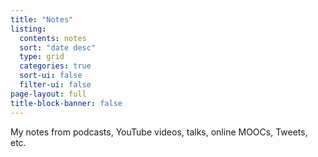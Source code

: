 ```yaml
---
title: "Notes"
listing:
  contents: notes
  sort: "date desc"
  type: grid
  categories: true
  sort-ui: false
  filter-ui: false
page-layout: full
title-block-banner: false
---
```


My notes from podcasts, YouTube videos, talks, online MOOCs, Tweets, etc.

